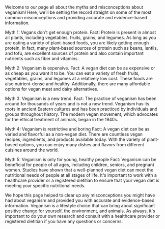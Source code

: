 Welcome to our page all about the myths and misconceptions about veganism! Here, we'll be setting the record straight on some of the most common misconceptions and providing accurate and evidence-based information.

Myth 1: Vegans don't get enough protein.
Fact: Protein is present in almost all plants, including vegetables, fruits, grains, and legumes. As long as you are eating a variety of plant-based foods, you are likely getting enough protein. In fact, many plant-based sources of protein such as beans, lentils, and tofu, are excellent sources of protein and also contain important nutrients such as fiber and vitamins.

Myth 2: Veganism is expensive.
Fact: A vegan diet can be as expensive or as cheap as you want it to be. You can eat a variety of fresh fruits, vegetables, grains, and legumes at a relatively low cost. These foods are also nutrient-dense and healthy. Additionally, there are many affordable options for vegan meat and dairy alternatives.

Myth 3: Veganism is a new trend.
Fact: The practice of veganism has been around for thousands of years and is not a new trend. Veganism has its roots in ancient Eastern cultures and has been practiced by individuals and groups throughout history. The modern vegan movement, which advocates for the ethical treatment of animals, began in the 1940s.

Myth 4: Veganism is restrictive and boring
Fact: A vegan diet can be as varied and flavorful as a non-vegan diet. There are countless vegan recipes, ingredients, and products available today. With the variety of plant-based options, you can enjoy many dishes and flavors from different cuisines around the world.

Myth 5: Veganism is only for young, healthy people
Fact: Veganism can be beneficial for people of all ages, including children, seniors, and pregnant women. Studies have shown that a well-planned vegan diet can meet the nutritional needs of people at all stages of life. It's important to work with a healthcare provider or a registered dietitian to ensure that your vegan diet is meeting your specific nutritional needs.

We hope this page helped to clear up any misconceptions you might have had about veganism and provided you with accurate and evidence-based information. Veganism is a lifestyle choice that can bring about significant positive change for yourself, the environment, and animals. As always, it's important to do your own research and consult with a healthcare provider or registered dietitian if you have any questions or concerns.
